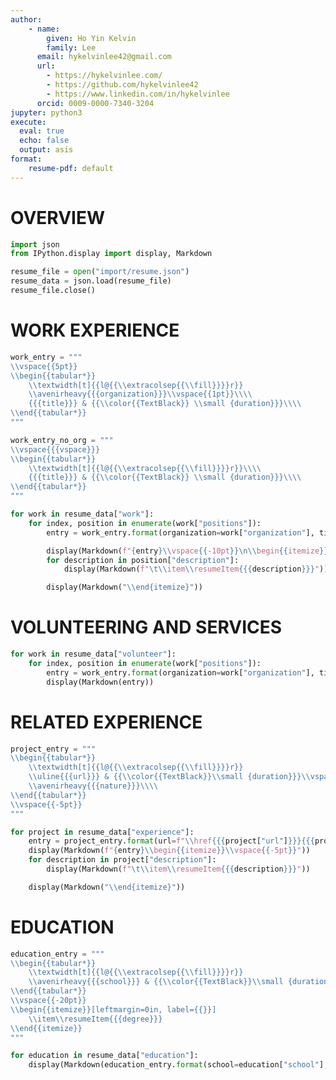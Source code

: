 ```yaml
---
author:
    - name:
        given: Ho Yin Kelvin
        family: Lee
      email: hykelvinlee42@gmail.com
      url:
        - https://hykelvinlee.com/
        - https://github.com/hykelvinlee42
        - https://www.linkedin.com/in/hykelvinlee
      orcid: 0009-0000-7340-3204
jupyter: python3
execute:
  eval: true
  echo: false
  output: asis
format:
    resume-pdf: default
---
```


# OVERVIEW

```python
import json
from IPython.display import display, Markdown

resume_file = open("import/resume.json")
resume_data = json.load(resume_file)
resume_file.close()
```

\begin{itemize}

```python
for overview in resume_data["overview"]:
    display(Markdown(f"\t\\item\\resumeItem{{{overview}}}"))
```

\end{itemize}

# WORK EXPERIENCE

```python
work_entry = """
\\vspace{{5pt}}
\\begin{{tabular*}}
    \\textwidth[t]{{l@{{\\extracolsep{{\\fill}}}}r}}
    \\avenirheavy{{{organization}}}\\vspace{{1pt}}\\\\
    {{{title}}} & {{\\color{{TextBlack}} \\small {duration}}}\\\\
\\end{{tabular*}}
"""

work_entry_no_org = """
\\vspace{{{vspace}}}
\\begin{{tabular*}}
    \\textwidth[t]{{l@{{\\extracolsep{{\\fill}}}}r}}\\\\
    {{{title}}} & {{\\color{{TextBlack}} \\small {duration}}}\\\\
\\end{{tabular*}}
"""

for work in resume_data["work"]:
    for index, position in enumerate(work["positions"]):
        entry = work_entry.format(organization=work["organization"], title=position["title"], duration=position["duration"]) if index == 0 else work_entry_no_org.format(title=position["title"], duration=position["duration"], vspace="-15pt")

        display(Markdown(f"{entry}\\vspace{{-10pt}}\n\\begin{{itemize}}"))
        for description in position["description"]:
            display(Markdown(f"\t\\item\\resumeItem{{{description}}}"))

        display(Markdown("\\end{itemize}"))
```

# VOLUNTEERING AND SERVICES

\vspace{-5pt}

```python
for work in resume_data["volunteer"]:
    for index, position in enumerate(work["positions"]):
        entry = work_entry.format(organization=work["organization"], title=position["title"], duration=position["duration"]) if index == 0 else work_entry_no_org.format(title=position["title"], duration=position["duration"], vspace="-12.5pt")
        display(Markdown(entry))
```

# RELATED EXPERIENCE

```python
project_entry = """
\\begin{{tabular*}}
    \\textwidth[t]{{l@{{\\extracolsep{{\\fill}}}}r}}
    \\uline{{{url}}} & {{\\color{{TextBlack}}\\small {duration}}}\\vspace{{1pt}}\\\\
    \\avenirheavy{{{nature}}}\\\\
\\end{{tabular*}}
\\vspace{{-5pt}}
"""

for project in resume_data["experience"]:
    entry = project_entry.format(url=f"\\href{{{project["url"]}}}{{{project["title"]}}}", duration=project["duration"], nature=project["nature"])
    display(Markdown(f"{entry}\\begin{{itemize}}\\vspace{{-5pt}}"))
    for description in project["description"]:
        display(Markdown(f"\t\\item\\resumeItem{{{description}}}"))

    display(Markdown("\\end{itemize}"))
```

# EDUCATION

```python
education_entry = """
\\begin{{tabular*}}
    \\textwidth[t]{{l@{{\\extracolsep{{\\fill}}}}r}}
    \\avenirheavy{{{school}}} & {{\\color{{TextBlack}}\\small {duration}}}\\\\
\\end{{tabular*}}
\\vspace{{-20pt}}
\\begin{{itemize}}[leftmargin=0in, label={{}}]
    \\item\\resumeItem{{{degree}}}
\\end{{itemize}}
"""

for education in resume_data["education"]:
    display(Markdown(education_entry.format(school=education["school"], degree=education["degree"], duration=education["duration"])))
```
